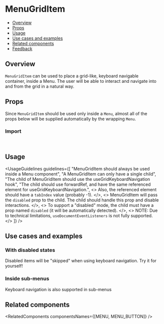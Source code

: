 
<Meta of={MenuGridItemStories} />

# MenuGridItem

- [Overview](#overview)
- [Props](#props)
- [Usage](#usage)
- [Use cases and examples](#use-cases-and-examples)
- [Related components](#related-components)
- [Feedback](#feedback)

## Overview

<code>MenuGridItem</code> can be used to place a grid-like, keyboard navigable container, inside a Menu. The user will be
able to interact and navigate into and from the grid in a natural way.

<Canvas of={MenuGridItemStories.Overview} />

## Props

Since <code>MenuGridItem</code> should be used only inside a <code>Menu</code>, almost all of the props below will be supplied automatically by the wrapping <code>Menu</code>.

### Import

```js
import { MenuGridItem } from "monday-ui-react-core";
```

<PropsTable />

## Usage

<UsageGuidelines
  guidelines={[
    "MenuGridItem should always be used inside a Menu component",
    "A MenuGridItem can only have a single child",
    "The child of MenuGridItem should use the useGridKeyboardNavigation hook",
    "The child should use forwardRef, and have the same referenced element for useGridKeyboardNavigation.",
    <>
      Also, the referenced element should have a <code>tabIndex</code> value (probably -1).
    </>,
    <>
      MenuGridItem will pass the <code>disabled</code> prop to the child. The child should handle this prop and disable
      interactions.
    </>,
    <>
      To support a "disabled" mode, the child must have a prop named <code>disabled</code> (it will be automatically
      detected).
    </>,
    <>
      NOTE: Due to technical limitations, <code>useDocumentEventListeners</code> is not fully supported.
    </>
  ]}
/>

<TipOtherMenuItemComponents />

## Use cases and examples

### With disabled states

Disabled items will be "skipped" when using keyboard navigation. Try it for yourself!

<Canvas of={MenuGridItemStories.WithDisabledStates} />

### Inside sub-menus

Keyboard navigation is also supported in sub-menus

<Canvas of={MenuGridItemStories.InsideSubMenus} />

## Related components

<RelatedComponents componentsNames={[MENU, MENU_BUTTON]} />
